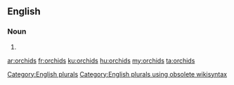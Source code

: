 ==English==

===Noun===
{{head|en}}

# {{plural of|orchid}}

[[Category:English plurals]][[Category:English plurals using obsolete wikisyntax]]

[[ar:orchids]]
[[fr:orchids]]
[[ku:orchids]]
[[hu:orchids]]
[[my:orchids]]
[[ta:orchids]]